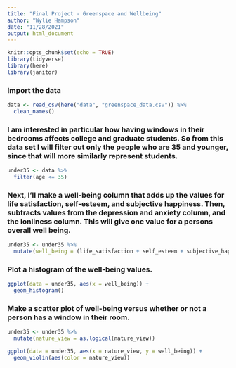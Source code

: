 ```yaml
---
title: "Final Project - Greenspace and Wellbeing"
author: "Wylie Hampson"
date: "11/28/2021"
output: html_document
---
```


```r
knitr::opts_chunk$set(echo = TRUE)
library(tidyverse)
library(here)
library(janitor)
```

### Import the data

```r
data <- read_csv(here("data", "greenspace_data.csv")) %>% 
  clean_names()
```

### I am interested in particular how having windows in their bedrooms affects college and graduate students. So from this data set I will filter out only the people who are 35 and younger, since that will more similarly represent students.

```r
under35 <- data %>% 
  filter(age <= 35)
```

### Next, I'll make a well-being column that adds up the values for life satisfaction, self-esteem, and subjective happiness. Then, subtracts values from the depression and anxiety column, and the lonliness column. This will give one value for a persons overall well being.

```r
under35 <- under35 %>% 
  mutate(well_being = (life_satisfaction + self_esteem + subjective_happiness) - (depression_and_anxiety + loneliness))
```

### Plot a histogram of the well-being values.

```r
ggplot(data = under35, aes(x = well_being)) +
  geom_histogram()
```

### Make a scatter plot of well-being versus whether or not a person has a window in their room.

```r
under35 <- under35 %>% 
  mutate(nature_view = as.logical(nature_view))

ggplot(data = under35, aes(x = nature_view, y = well_being)) +
  geom_violin(aes(color = nature_view))
```


